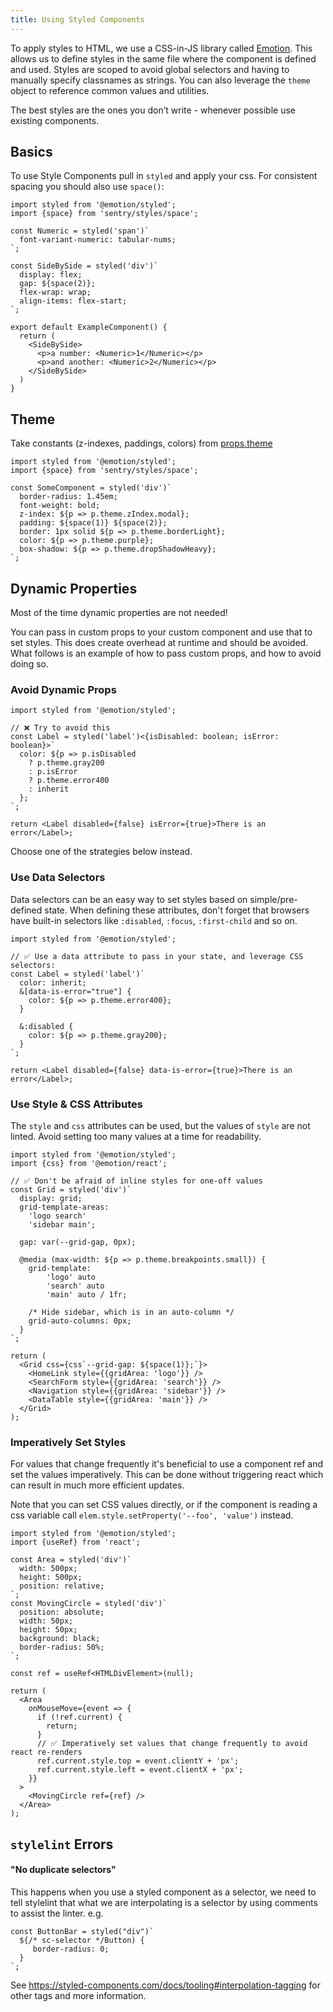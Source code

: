 ```yaml
---
title: Using Styled Components
---
```


To apply styles to HTML, we use a CSS-in-JS library called [Emotion](https://emotion.sh/). This allows us to define styles in the same file where the component is defined and used. Styles are scoped to avoid global selectors and having to manually specify classnames as strings. You can also leverage the `theme` object to reference common values and utilities.

The best styles are the ones you don’t write - whenever possible use existing components.

## Basics

To use Style Components pull in `styled` and apply your css. For consistent spacing you should also use `space()`:

```tsx
import styled from '@emotion/styled';
import {space} from 'sentry/styles/space';

const Numeric = styled('span')`
  font-variant-numeric: tabular-nums;
`;

const SideBySide = styled('div')`
  display: flex;
  gap: ${space(2)};
  flex-wrap: wrap;
  align-items: flex-start;
`;

export default ExampleComponent() {
  return (
    <SideBySide>
      <p>a number: <Numeric>1</Numeric></p>
      <p>and another: <Numeric>2</Numeric></p>
    </SideBySide>
  )
}
```

## Theme

Take constants (z-indexes, paddings, colors) from [props.theme](https://github.com/getsentry/sentry/blob/master/static/app/utils/theme.tsx)

```tsx
import styled from '@emotion/styled';
import {space} from 'sentry/styles/space';

const SomeComponent = styled('div')`
  border-radius: 1.45em;
  font-weight: bold;
  z-index: ${p => p.theme.zIndex.modal};
  padding: ${space(1)} ${space(2)};
  border: 1px solid ${p => p.theme.borderLight};
  color: ${p => p.theme.purple};
  box-shadow: ${p => p.theme.dropShadowHeavy};
`;
```

## Dynamic Properties

<Alert level="info">
  Most of the time dynamic properties are not needed!
</Alert>

You can pass in custom props to your custom component and use that to set styles. This does create overhead at runtime and should be avoided. What follows is an example of how to pass custom props, and how to avoid doing so.

### Avoid Dynamic Props
```tsx
import styled from '@emotion/styled';

// ❌ Try to avoid this
const Label = styled('label')<{isDisabled: boolean; isError: boolean}>`
  color: ${p => p.isDisabled
    ? p.theme.gray200
    : p.isError
    ? p.theme.error400
    : inherit
  };
`;

return <Label disabled={false} isError={true}>There is an error</Label>;
```

Choose one of the strategies below instead.

### Use Data Selectors

Data selectors can be an easy way to set styles based on simple/pre-defined state. When defining these attributes, don't forget that browsers have built-in selectors like `:disabled`, `:focus`, `:first-child` and so on.

```tsx
import styled from '@emotion/styled';

// ✅ Use a data attribute to pass in your state, and leverage CSS selectors:
const Label = styled('label')`
  color: inherit;
  &[data-is-error="true"] {
    color: ${p => p.theme.error400};
  }
  
  &:disabled {
    color: ${p => p.theme.gray200};
  }
`;

return <Label disabled={false} data-is-error={true}>There is an error</Label>;
```

### Use Style & CSS Attributes

The `style` and `css` attributes can be used, but the values of `style` are not linted. Avoid setting too many values at a time for readability.

```tsx
import styled from '@emotion/styled';
import {css} from '@emotion/react';

// ✅ Don't be afraid of inline styles for one-off values
const Grid = styled('div')`
  display: grid;
  grid-template-areas:
    'logo search'
    'sidebar main';

  gap: var(--grid-gap, 0px);

  @media (max-width: ${p => p.theme.breakpoints.small}) {
    grid-template:
        'logo' auto
        'search' auto
        'main' auto / 1fr;

    /* Hide sidebar, which is in an auto-column */
    grid-auto-columns: 0px;
  }
`;

return (
  <Grid css={css`--grid-gap: ${space(1)};`}>
    <HomeLink style={{gridArea: 'logo'}} />
    <SearchForm style={{gridArea: 'search'}} />
    <Navigation style={{gridArea: 'sidebar'}} />
    <DataTable style={{gridArea: 'main'}} />
  </Grid>
);
```

### Imperatively Set Styles

For values that change frequently it's beneficial to use a component ref and set the values imperatively. This can be done without triggering react which can result in much more efficient updates.

Note that you can set CSS values directly, or if the component is reading a css variable call `elem.style.setProperty('--foo', 'value')` instead.

```tsx
import styled from '@emotion/styled';
import {useRef} from 'react';

const Area = styled('div')`
  width: 500px;
  height: 500px;
  position: relative;
`;
const MovingCircle = styled('div')`
  position: absolute;
  width: 50px;
  height: 50px;
  background: black;
  border-radius: 50%;
`;

const ref = useRef<HTMLDivElement>(null);

return (
  <Area
    onMouseMove={event => {
      if (!ref.current) {
        return;
      }
      // ✅ Imperatively set values that change frequently to avoid react re-renders
      ref.current.style.top = event.clientY + 'px';
      ref.current.style.left = event.clientX + 'px';
    }}
  >
    <MovingCircle ref={ref} />
  </Area>
);
```

## `stylelint` Errors

#### "No duplicate selectors"
This happens when you use a styled component as a selector, we need to tell stylelint that what we are interpolating is a selector by using comments to assist the linter. e.g.

```tsx
const ButtonBar = styled("div")`
  ${/* sc-selector */Button) {
     border-radius: 0;
  }
`;
```

See https://styled-components.com/docs/tooling#interpolation-tagging for other tags and more information.
